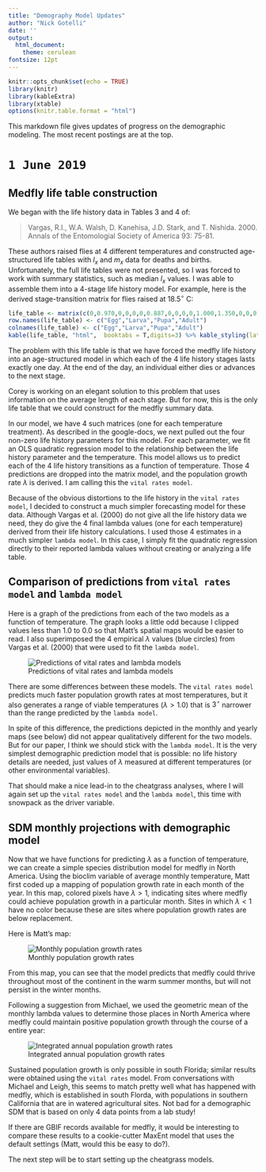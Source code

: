 ```yaml
---
title: "Demography Model Updates"
author: "Nick Gotelli"
date: ''
output:
  html_document:
    theme: cerulean
fontsize: 12pt
---
```


```r
knitr::opts_chunk$set(echo = TRUE)
library(knitr)
library(kableExtra)
library(xtable)
options(knitr.table.format = "html")
```
This markdown file gives updates of progress on the demographic modeling. The most recent postings are at the top.

# `1 June 2019`

## Medfly life table construction

We began with the life history data  in Tables 3 and 4 of:

>Vargas, R.I., W.A. Walsh, D. Kanehisa,  J.D. Stark, and T. Nishida. 2000. Annals of the Entomologial Society of America 93: 75-81.

These authors raised flies at 4 different temperatures and constructed age-structured life tables with $l_x$ and $m_x$ data for deaths and births. Unfortunately, the full life tables were not presented, so I was forced to work with summary statistics, such as median $l_x$ values. I was able to assemble them into a 4-stage life history model. For example, here is the derived stage-transition matrix for flies raised at 
$18.5^\circ$ C:

```r
life_table <- matrix(c(0,0.970,0,0,0,0,0.887,0,0,0,0,1.000,1.350,0,0,0),nrow=4)
row.names(life_table) <- c("Egg","Larva","Pupa","Adult")
colnames(life_table) <- c("Egg","Larva","Pupa","Adult")
kable(life_table, "html",  booktabs = T,digits=3) %>% kable_styling(latex_options = c("striped", "hold_position"))
```

The problem with this life table is that we have forced the medfly life history into an age-structured model in which each of the 4 life history stages lasts exactly one day. At the end of the day, an individual either dies or advances to the next stage.

Corey is working on an elegant solution to this problem that uses information on the average length of each stage. But for now, this is the only life table that we could construct for the medfly summary data. 

In our model, we have 4 such matrices (one for each temperature treatment). As described in the google-docs, we next pulled out the four non-zero life history parameters for this model. For each parameter, we fit an OLS quadratic regression model to the relationship between the life history parameter and the temperature. This model allows us to predict each of the 4 life history transitions as a function of temperature. Those 4 predictions are dropped into the matrix model, and the population growth rate $\lambda$ is derived. I am calling this the `vital rates model`.

Because of the obvious distortions to the life history in the `vital rates model`, I decided to construct a much simpler forecasting model for these data. Although Vargas et al. (2000) do not give all the life history data we need, they do give the 4 final lambda values (one for each temperature) derived from their life history calculations. I used those 4 estimates in a much simpler `lambda model`. In this case, I simply fit the quadratic regression directly to their reported lambda values without creating or analyzing a life table.

## Comparison of predictions from `vital rates model` and `lambda model`

Here is a graph of the predictions from each of the two models as a function of temperature. The graph looks a little odd because I clipped values less than 1.0 to 0.0 so that Matt's spatial maps would be easier to read. I also superimposed the 4 empirical $\lambda$ values (blue circles) from Vargas et al. (2000) that were used to fit the `lambda model`.

![Predictions of vital rates and lambda models](../Graphics/Figure1.jpeg)

There are some differences between these models. The `vital rates model` predicts much faster population growth rates at most temperatures, but it also generates a range of viable temperatures ($\lambda > 1.0$) that is $3^\circ$ narrower than the range predicted by the `lambda model`.

In spite of this difference, the predictions depicted in the monthly and yearly maps (see below) did not appear qualitatively different for the two models. But for our paper, I think we should stick with the `lambda model`. It is the very simplest demographic prediction model that is possible: no life history details are needed, just values of $\lambda$ measured at different temperatures (or other environmental variables).

That should make a nice lead-in to the cheatgrass analyses, where I will again set up the `vital rates model` and the `lambda model`, this time with snowpack as the driver variable.

## SDM monthly projections with demographic model

Now that we have functions for predicting $\lambda$ as a function of temperature, we can create a simple species distribution model for medfly in North America. Using the bioclim variable of average monthly temperature, Matt first coded up a mapping of population growth rate in each month of the year. In this map, colored pixels have $\lambda > 1$, indicating sites where medfly could achieve population growth in a particular month. Sites in which $\lambda < 1$ have no color because these are sites where population growth rates are below replacement. 

Here is Matt's map:

![Monthly population growth rates](../Graphics/Figure2.jpeg)

From this map, you can see that the model predicts that medfly could thrive throughout most of the continent in the warm summer months, but will not persist in the winter months. 

Following a suggestion from Michael, we used the geometric mean of the monthly lambda values to determine those places in North America where medfly could maintain positive population growth through the course of a entire year:


![Integrated annual population growth rates](../Graphics/Figure3.jpeg)

Sustained population growth is only possible in south Florida; similar results were obtained using the `vital rates` model. From conversations with Michael and Leigh, this seems to match pretty well what has happened with medfly, which is established in south Florda, with populations in southern California that are in watered agricultural sites. Not bad for a demographic SDM that is based on only 4 data points from a lab study!

If there are GBIF records available for medfly, it would be interesting to compare these results to a cookie-cutter MaxEnt model that uses the default settings (Matt, would this be easy to do?).

The next step will be to start setting up the cheatgrass models.

